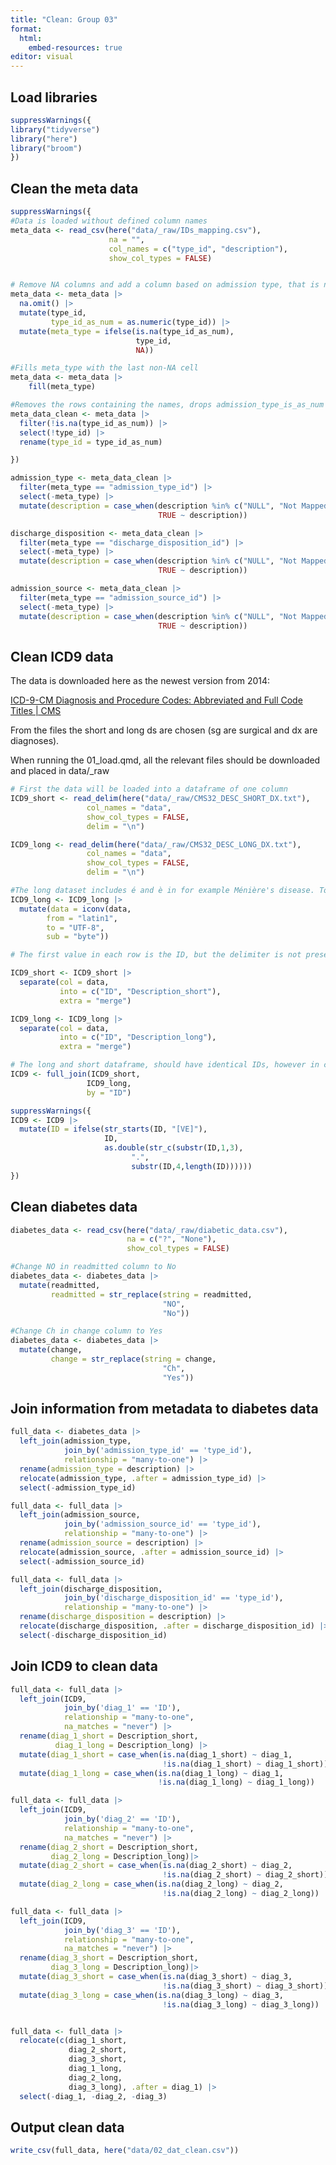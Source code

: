 ```yaml
---
title: "Clean: Group 03"
format:
  html:
    embed-resources: true
editor: visual
---
```


## Load libraries

```r
suppressWarnings({
library("tidyverse")
library("here")
library("broom")
})
```

## Clean the meta data

```r
suppressWarnings({
#Data is loaded without defined column names
meta_data <- read_csv(here("data/_raw/IDs_mapping.csv"),
                      na = "", 
                      col_names = c("type_id", "description"), 
                      show_col_types = FALSE)


# Remove NA columns and add a column based on admission type, that is numeric. The NA values in this, will be the names of the type of metadata the id describes. Also adds a meta_type column, which has the type in the cells that are NAs in the numeric type_id_as_num
meta_data <- meta_data |> 
  na.omit() |> 
  mutate(type_id, 
         type_id_as_num = as.numeric(type_id)) |> 
  mutate(meta_type = ifelse(is.na(type_id_as_num), 
                            type_id, 
                            NA))

#Fills meta_type with the last non-NA cell 
meta_data <- meta_data |> 
    fill(meta_type)

#Removes the rows containing the names, drops admission_type_is_as_num
meta_data_clean <- meta_data |> 
  filter(!is.na(type_id_as_num)) |> 
  select(!type_id) |> 
  rename(type_id = type_id_as_num)

})

admission_type <- meta_data_clean |> 
  filter(meta_type == "admission_type_id") |> 
  select(-meta_type) |> 
  mutate(description = case_when(description %in% c("NULL", "Not Mapped", "Not Available") ~ NA, 
                                 TRUE ~ description))

discharge_disposition <- meta_data_clean |> 
  filter(meta_type == "discharge_disposition_id") |> 
  select(-meta_type) |> 
  mutate(description = case_when(description %in% c("NULL", "Not Mapped", "Unknown/Invalid") ~ NA, 
                                 TRUE ~ description))

admission_source <- meta_data_clean |> 
  filter(meta_type == "admission_source_id") |> 
  select(-meta_type) |> 
  mutate(description = case_when(description %in% c("NULL", "Not Mapped", "Unknown/Invalid", "Not Available") ~ NA, 
                                 TRUE ~ description))
```

## Clean ICD9 data

The data is downloaded here as the newest version from 2014:

[ICD-9-CM Diagnosis and Procedure Codes: Abbreviated and Full Code Titles \| CMS](https://www.cms.gov/medicare/coding-billing/icd-10-codes/icd-9-cm-diagnosis-procedure-codes-abbreviated-and-full-code-titles)

From the files the short and long ds are chosen (sg are surgical and dx are diagnoses).

When running the 01_load.qmd, all the relevant files should be downloaded and placed in data/\_raw

```r
# First the data will be loaded into a dataframe of one column
ICD9_short <- read_delim(here("data/_raw/CMS32_DESC_SHORT_DX.txt"), 
                 col_names = "data", 
                 show_col_types = FALSE, 
                 delim = "\n")

ICD9_long <- read_delim(here("data/_raw/CMS32_DESC_LONG_DX.txt"), 
                 col_names = "data", 
                 show_col_types = FALSE, 
                 delim = "\n")

#The long dataset includes é and è in for example Ménière's disease. To deal with this, the data is converted to UTF-8
ICD9_long <- ICD9_long |> 
  mutate(data = iconv(data, 
        from = "latin1", 
        to = "UTF-8", 
        sub = "byte"))

# The first value in each row is the ID, but the delimiter is not preserved. Each row is therefore split at the first, and everything else is merged into the second column:

ICD9_short <- ICD9_short |> 
  separate(col = data,
           into = c("ID", "Description_short"), 
           extra = "merge")

ICD9_long <- ICD9_long |> 
  separate(col = data,
           into = c("ID", "Description_long"), 
           extra = "merge")

# The long and short dataframe, should have identical IDs, however in case there are some differences, we want all data, and therefore use full_join
ICD9 <- full_join(ICD9_short, 
                 ICD9_long, 
                 by = "ID")

suppressWarnings({
ICD9 <- ICD9 |> 
  mutate(ID = ifelse(str_starts(ID, "[VE]"),
                     ID,
                     as.double(str_c(substr(ID,1,3),
                           ".",
                           substr(ID,4,length(ID))))))
})
```

## Clean diabetes data

```r
diabetes_data <- read_csv(here("data/_raw/diabetic_data.csv"), 
                          na = c("?", "None"), 
                          show_col_types = FALSE)

#Change NO in readmitted column to No
diabetes_data <- diabetes_data |> 
  mutate(readmitted, 
         readmitted = str_replace(string = readmitted, 
                                  "NO", 
                                  "No"))

#Change Ch in change column to Yes
diabetes_data <- diabetes_data |> 
  mutate(change, 
         change = str_replace(string = change, 
                                  "Ch", 
                                  "Yes"))

```

## Join information from metadata to diabetes data

```r

full_data <- diabetes_data |> 
  left_join(admission_type,
            join_by('admission_type_id' == 'type_id'), 
            relationship = "many-to-one") |>
  rename(admission_type = description) |> 
  relocate(admission_type, .after = admission_type_id) |> 
  select(-admission_type_id)

full_data <- full_data |> 
  left_join(admission_source,
            join_by('admission_source_id' == 'type_id'), 
            relationship = "many-to-one") |>
  rename(admission_source = description) |> 
  relocate(admission_source, .after = admission_source_id) |> 
  select(-admission_source_id)

full_data <- full_data |> 
  left_join(discharge_disposition,
            join_by('discharge_disposition_id' == 'type_id'), 
            relationship = "many-to-one") |>
  rename(discharge_disposition = description) |> 
  relocate(discharge_disposition, .after = discharge_disposition_id) |> 
  select(-discharge_disposition_id)

```

## Join ICD9 to clean data

```r
full_data <- full_data |> 
  left_join(ICD9, 
            join_by('diag_1' == 'ID'), 
            relationship = "many-to-one", 
            na_matches = "never") |> 
  rename(diag_1_short = Description_short, 
          diag_1_long = Description_long) |> 
  mutate(diag_1_short = case_when(is.na(diag_1_short) ~ diag_1,
                                  !is.na(diag_1_short) ~ diag_1_short)) |> 
  mutate(diag_1_long = case_when(is.na(diag_1_long) ~ diag_1,
                                 !is.na(diag_1_long) ~ diag_1_long))

full_data <- full_data |> 
  left_join(ICD9, 
            join_by('diag_2' == 'ID'), 
            relationship = "many-to-one", 
            na_matches = "never") |> 
  rename(diag_2_short = Description_short, 
         diag_2_long = Description_long)|> 
  mutate(diag_2_short = case_when(is.na(diag_2_short) ~ diag_2,
                                  !is.na(diag_2_short) ~ diag_2_short)) |> 
  mutate(diag_2_long = case_when(is.na(diag_2_long) ~ diag_2,
                                  !is.na(diag_2_long) ~ diag_2_long))

full_data <- full_data |> 
  left_join(ICD9, 
            join_by('diag_3' == 'ID'), 
            relationship = "many-to-one", 
            na_matches = "never") |> 
  rename(diag_3_short = Description_short,
         diag_3_long = Description_long)|> 
  mutate(diag_3_short = case_when(is.na(diag_3_short) ~ diag_3,
                                  !is.na(diag_3_short) ~ diag_3_short)) |> 
  mutate(diag_3_long = case_when(is.na(diag_3_long) ~ diag_3,
                                  !is.na(diag_3_long) ~ diag_3_long))


full_data <- full_data |> 
  relocate(c(diag_1_short, 
             diag_2_short, 
             diag_3_short, 
             diag_1_long, 
             diag_2_long, 
             diag_3_long), .after = diag_1) |> 
  select(-diag_1, -diag_2, -diag_3)
```

## Output clean data

```r
write_csv(full_data, here("data/02_dat_clean.csv"))
```
